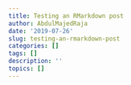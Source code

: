 ```yaml
---
title: Testing an RMarkdown post
author: AbdulMajedRaja
date: '2019-07-26'
slug: testing-an-rmarkdown-post
categories: []
tags: []
description: ''
topics: []
---
```

